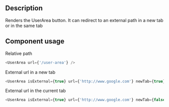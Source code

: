 
<Meta title="Components/User Area/User Area Docs" />

<h2>Description</h2>

<p>
  Renders the UserArea button. It can redirect to an external path in a new tab
  or in the same tab
</p>

<h2>Component usage</h2>

<p>Relative path</p>

```js
<UserArea url={'/user-area'} />
```

<p>External url in a new tab</p>

```js
<UserArea isExternal={true} url={'http://www.google.com'} newTab={true} />
```

<p>External url in the current tab</p>

```js
<UserArea isExternal={true} url={'http://www.google.com'} newTab={false} />
```
